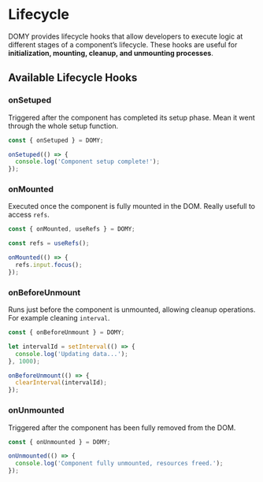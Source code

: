
# Lifecycle

DOMY provides lifecycle hooks that allow developers to execute logic at different stages of a component’s lifecycle. These hooks are useful for **initialization, mounting, cleanup, and unmounting processes**.

## Available Lifecycle Hooks

### **onSetuped**

Triggered after the component has completed its setup phase. Mean it went through the whole setup function.

```js
const { onSetuped } = DOMY;

onSetuped(() => {
  console.log('Component setup complete!');
});
```

### **onMounted**

Executed once the component is fully mounted in the DOM. Really usefull to access `refs`.

```js
const { onMounted, useRefs } = DOMY;

const refs = useRefs();

onMounted(() => {
  refs.input.focus();
});
```

### **onBeforeUnmount**

Runs just before the component is unmounted, allowing cleanup operations. For example cleaning `interval`.

```js
const { onBeforeUnmount } = DOMY;

let intervalId = setInterval(() => {
  console.log('Updating data...');
}, 1000);

onBeforeUnmount(() => {
  clearInterval(intervalId);
});
```

### **onUnmounted**

Triggered after the component has been fully removed from the DOM.

```js
const { onUnmounted } = DOMY;

onUnmounted(() => {
  console.log('Component fully unmounted, resources freed.');
});
```
